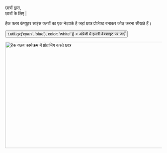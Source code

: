 
<Container variant="copy">

<Heading as="h1">
  छात्रों द्वारा, <br />
  छात्रों के लिए |
</Heading>

हैक क्लब कंप्यूटर साइंस क्लबों का एक नेटवर्क है जहां छात्र प्रोजेक्ट बनाकर कोड करना सीखते हैं।

<p>
  <Button
    as="a"
    href="https://hackclub.com/?ref=hin"
    variant="ctaLg"
    sx={{
      backgroundImage: t => t.util.gx('cyan', 'blue'),
      color: 'white'
    }}
  >
    अंग्रेजी में हमारी वेबसाइट पर जाएँ
  </Button>
</p>

<img
  alt="हैक क्लब कार्यक्रम में प्रोग्रामिंग करते छात्र"
  src="https://cdn.glitch.com/f0afe4d3-a031-4c0e-8dd5-766cd9ae1e8b%2Ftea_team.jpg?1550999670860"
  width="512"
  height="341"
/>

</Container>